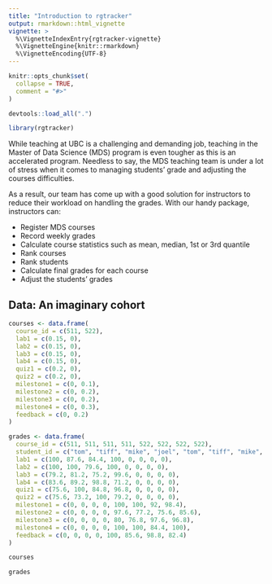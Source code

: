 ```yaml
---
title: "Introduction to rgtracker"
output: rmarkdown::html_vignette
vignette: >
  %\VignetteIndexEntry{rgtracker-vignette}
  %\VignetteEngine{knitr::rmarkdown}
  %\VignetteEncoding{UTF-8}
---
```


```r
knitr::opts_chunk$set(
  collapse = TRUE,
  comment = "#>"
)

devtools::load_all(".")
```

```r
library(rgtracker)
```

While teaching at UBC is a challenging and demanding job, teaching in the Master of Data Science (MDS) program is even tougher as this is an accelerated program. Needless to say, the MDS teaching team is under a lot of stress when it comes to managing students' grade and adjusting the courses difficulties.

As a result, our team has come up with a good solution for instructors to reduce their workload on handling the grades. With our handy package, instructors can:

- Register MDS courses
- Record weekly grades
- Calculate course statistics such as mean, median, 1st or 3rd quantile
- Rank courses
- Rank students
- Calculate final grades for each course
- Adjust the students' grades

## Data: An imaginary cohort

```r
courses <- data.frame(
  course_id = c(511, 522),
  lab1 = c(0.15, 0),
  lab2 = c(0.15, 0),
  lab3 = c(0.15, 0),
  lab4 = c(0.15, 0),
  quiz1 = c(0.2, 0),
  quiz2 = c(0.2, 0),
  milestone1 = c(0, 0.1),
  milestone2 = c(0, 0.2),
  milestone3 = c(0, 0.2),
  milestone4 = c(0, 0.3),
  feedback = c(0, 0.2)
)

grades <- data.frame(
  course_id = c(511, 511, 511, 511, 522, 522, 522, 522),
  student_id = c("tom", "tiff", "mike", "joel", "tom", "tiff", "mike", "joel"),
  lab1 = c(100, 87.6, 84.4, 100, 0, 0, 0, 0),
  lab2 = c(100, 100, 79.6, 100, 0, 0, 0, 0),
  lab3 = c(79.2, 81.2, 75.2, 99.6, 0, 0, 0, 0),
  lab4 = c(83.6, 89.2, 98.8, 71.2, 0, 0, 0, 0),
  quiz1 = c(75.6, 100, 84.8, 96.8, 0, 0, 0, 0),
  quiz2 = c(75.6, 73.2, 100, 79.2, 0, 0, 0, 0),
  milestone1 = c(0, 0, 0, 0, 100, 100, 92, 98.4),
  milestone2 = c(0, 0, 0, 0, 97.6, 77.2, 75.6, 85.6),
  milestone3 = c(0, 0, 0, 0, 80, 76.8, 97.6, 96.8),
  milestone4 = c(0, 0, 0, 0, 100, 100, 84.4, 100),
  feedback = c(0, 0, 0, 0, 100, 85.6, 98.8, 82.4)
)
```

```r
courses

grades
```


